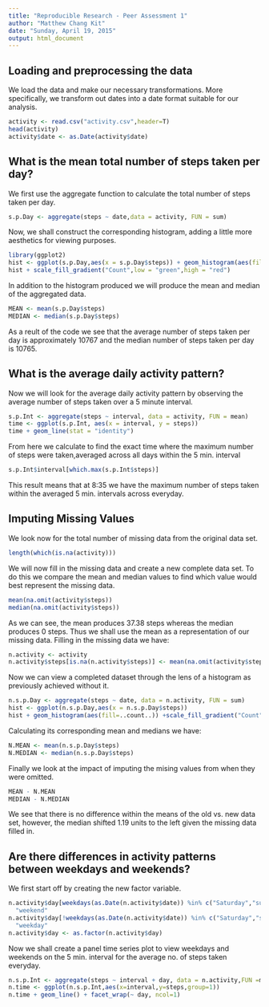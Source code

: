```yaml
---
title: "Reproducible Research - Peer Assessment 1"
author: "Matthew Chang Kit"
date: "Sunday, April 19, 2015"
output: html_document
---
```

## Loading and preprocessing the data

We load the data and make our necessary transformations. More specifically, we transform out dates into a date format suitable for our analysis.
```r
activity <- read.csv("activity.csv",header=T)
head(activity)
activity$date <- as.Date(activity$date)
```
  
## What is the mean total number of steps taken per day?

We first use the aggregate function to calculate the total number of steps taken per day.
```r
s.p.Day <- aggregate(steps ~ date,data = activity, FUN = sum)
```
Now, we shall construct the corresponding histogram, adding a little more aesthetics for viewing purposes.
```r
library(ggplot2)
hist <- ggplot(s.p.Day,aes(x = s.p.Day$steps)) + geom_histogram(aes(fill=..count..))
hist + scale_fill_gradient("Count",low = "green",high = "red")
```
In addition to the histogram produced we will produce the mean and median of the aggregated data.
```r
MEAN <- mean(s.p.Day$steps)
MEDIAN <- median(s.p.Day$steps)
```
As a reult of the code we see that the average number of steps taken per day is approximately 10767 and the median number of steps taken per day is 10765.   

## What is the average daily activity pattern?
Now we will look for the average daily activity pattern by observing the average number of steps taken over a 5 minute interval.
```r
s.p.Int <- aggregate(steps ~ interval, data = activity, FUN = mean)
time <- ggplot(s.p.Int, aes(x = interval, y = steps)) 
time + geom_line(stat = "identity")
```
From here we calculate to find the exact time where the maximum number of steps were taken,averaged across all days within the 5 min. interval
```r
s.p.Int$interval[which.max(s.p.Int$steps)]
```
This result means that at 8:35 we have the maximum number of steps taken within the averaged 5 min. intervals across everyday.

## Imputing Missing Values
We look now for the total number of missing data from the original data set.
```r
length(which(is.na(activity))) 
```
We will now fill in the missing data and create a new complete data set. To do this we compare the mean and median values to find which value would best represent the missing data.
```r
mean(na.omit(activity$steps))
median(na.omit(activity$steps))
```
As we can see, the mean produces 37.38 steps whereas the median produces 0 steps. Thus we shall use the mean as a representation of our missing data. Filling in the missing data we have:
```r
n.activity <- activity
n.activity$steps[is.na(n.activity$steps)] <- mean(na.omit(activity$steps))
```
Now we can view a completed dataset through the lens of a histogram as previously achieved without it.
```r
n.s.p.Day <- aggregate(steps ~ date, data = n.activity, FUN = sum)
hist <- ggplot(n.s.p.Day,aes(x = n.s.p.Day$steps))
hist + geom_histogram(aes(fill=..count..)) +scale_fill_gradient("Count",low = "green",high = "red")
```
Calculating its corresponding mean and medians we have:
```r
N.MEAN <- mean(n.s.p.Day$steps)
N.MEDIAN <- median(n.s.p.Day$steps)
```
Finally we look at the impact of imputing the mising values from when they were omitted.
```r
MEAN - N.MEAN
MEDIAN - N.MEDIAN
```
We see that there is no difference within the means of the old vs. new data set, however, the median shifted 1.19 units to the left given the missing data filled in.


## Are there differences in activity patterns between weekdays and weekends?

We first start off by creating the new factor variable.
```r
n.activity$day[weekdays(as.Date(n.activity$date)) %in% c("Saturday","sunday")] <-
  "weekend"
n.activity$day[!weekdays(as.Date(n.activity$date)) %in% c("Saturday","sunday")] <-
  "weekday"
n.activity$day <- as.factor(n.activity$day)
```
Now we shall create a panel time series plot to view weekdays and weekends on the 5 min. interval for the average no. of steps taken everyday.
```r
n.s.p.Int <- aggregate(steps ~ interval + day, data = n.activity,FUN =mean)
n.time <- ggplot(n.s.p.Int,aes(x=interval,y=steps,group=1))
n.time + geom_line() + facet_wrap(~ day, ncol=1)
```
